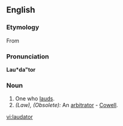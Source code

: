 ==English==

===Etymology===
From {{etyl|la}}

===Pronunciation===
'''Lau*da"tor'''

===Noun===
{{en-noun|laudators}}

#One who [[laud]]s.
#''(Law), (Obsolete):'' An [[arbitrator]] - [[Cowell]].

{{anagrams:en/aadlortu}}
[[vi:laudator]]